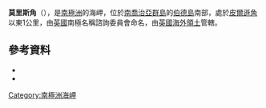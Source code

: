 {{coord|54|1|S|38|4|W|source:GNIS|display=title}}

'''莫里斯角'''（{{lang-en|Morris Point}}），是[[南極洲|南極洲]]的海岬，位於[[南喬治亞群島|南喬治亞群島]]的[[伯德島_(南喬治亞群島)|伯德島]]南部，處於[[皮爾遜角|皮爾遜角]]以東1公里，由[[英國|英國]]南極名稱諮詢委員會命名，由[[英國海外領土|英國海外領土]]管轄。

==參考資料==
*{{cite gnis | type = antarid | id = 10286| name = Morris Point | accessdate = 2013-11-08}}
*{{usgs-gazetteer|id=10286}}

{{Antarctica-geo-stub}}
[[Category:南極洲海岬|Category:南極洲海岬]]
